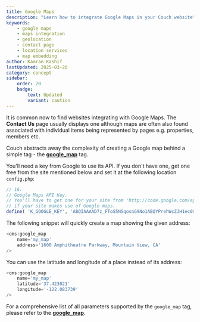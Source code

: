 ```yaml
---
title: Google Maps
description: "Learn how to integrate Google Maps in your Couch website"
keywords:
    - google maps
    - maps integration
    - geolocation
    - contact page
    - location services
    - map embedding
author: Kamran Kashif
lastUpdated: 2025-03-20
category: concept
sidebar:
    order: 20
    badge:
        text: Updated
        variant: caution
---
```


It is common now to find websites integrating with Google Maps. The **Contact Us** page usually displays one although maps are often also found associated with individual items being represented by pages e.g. properties, members etc.

Couch abstracts away the complexity of creating a Google map behind a simple tag - the [**google_map**](../../tags-reference/google_map/) tag.

You'll need a key from Google to use its API. If you don't have one, get one free from the site mentioned below and set it at the following location `config.php`:

```php title="config.php"
// 16.
// Google Maps API Key.
// You'll have to get one for your site from 'http://code.google.com/apis/maps/'
// if your site makes use of Google maps.
define( 'K_GOOGLE_KEY', 'ABQIAAAAD7z_FToS5NSqosnG9No1ABQYPrehWcZJH1ec0SZqipYFbK_nfRT1ryCGKzl5KGpFG3y5jyPe_uClVg' );
```

The following snippet will quickly create a map showing the given address:

```php title="Basic Map Example"
<cms:google_map
    name='my_map'
    address='1600 Amphitheatre Parkway, Mountain View, CA'
/>
```

You can use the latitude and longitude of a place instead of its address:

```php title="Map with Coordinates"
<cms:google_map
    name='my_map'
    latitude='37.423021'
    longitude='-122.083739'
/>
```

For a comprehensive list of all parameters supported by the `google_map` tag, please refer to the [**google_map**](../../tags-reference/google_map/).
